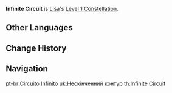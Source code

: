 {{Constellation Infobox
|image       = Constellation Infinite Circuit.png
|description = Lisa regenerates 2 Energy for every opponent hit while holding [[Violet Arc]].<br />A maximum of 10 Energy can be regenerated in this manner at any one time.
|level       = 1
|character   = Lisa
|utility1    = Energy
}}
'''Infinite Circuit''' is [[Lisa]]'s [[Level 1 Constellation]].
<!--
==Gameplay Notes==
*
-->
==Other Languages==
{{Other Languages
|en      = Infinite Circuit
|zhs     = 无限的电回路
|zhs_rm  = Wúxiàn de diàn huílù
|zht     = 無限的電迴路
|zht_rm  = Wúxiàn de diàn huílù
|zh_tl   = Infinite Electric Circuit
|ja      = 無限の電気回路
|ja_rm   = Mugen no Denkikairo
|ja_tl   = Infinite Circuit
|ko      = 무한의 전기회로
|ko_rm   = Muhan-ui Jeon'gihoero
|ko_tl   = Infinite Electric Circuit
|es      = Circuito infinito
|es_tl   = Infinite Circuit
|fr      = Circuit infini
|fr_tl   = Infinite Circuit
|ru      = Замыкание цепи
|ru_tl   = 
|th      = Infinite Circuit
|vi      = Đường Điện Vô Hạn
|vi_tl   = Infinite Electric Circuit
|de      = Unendlicher Schaltkreis
|de_tl   = Infinite Circuit
|id      = Infinite Circuit
|pt      = Circuito Infinito
|pt_tl   = Infinite Circuit
}}

==Change History==
{{Change History|1.0}}

==Navigation==
{{Talent Navbox|Lisa}}
[[pt-br:Circuito Infinito]]
[[uk:Нескінченний контур]]
[[th:Infinite Circuit]]